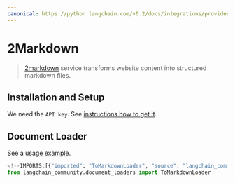 ```yaml
---
canonical: https://python.langchain.com/v0.2/docs/integrations/providers/tomarkdown/
---
```


# 2Markdown

>[2markdown](https://2markdown.com/) service transforms website content into structured markdown files.


## Installation and Setup

We need the `API key`. See [instructions how to get it](https://2markdown.com/login).

## Document Loader

See a [usage example](/docs/integrations/document_loaders/tomarkdown).

```python
<!--IMPORTS:[{"imported": "ToMarkdownLoader", "source": "langchain_community.document_loaders", "docs": "https://api.python.langchain.com/en/latest/document_loaders/langchain_community.document_loaders.tomarkdown.ToMarkdownLoader.html", "title": "2Markdown"}]-->
from langchain_community.document_loaders import ToMarkdownLoader
```